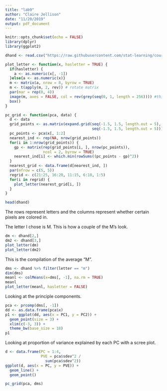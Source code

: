 ```yaml
---
title: "lab9"
author: "Claire Jellison"
date: "11/20/2019"
output: pdf_document
---
```


```r
knitr::opts_chunk$set(echo = FALSE)
library(dplyr)
library(ggplot2)
```




```r
dhand <- read.csv("https://raw.githubusercontent.com/stat-learning/course-materials/master/data/handwritten.csv")
```

  
```r
plot_letter <- function(x, hasletter = TRUE) {
  if(hasletter) {
    a <- as.numeric(x[, -1])
  }else{a <- as.numeric(x)}
  m <- matrix(a, nrow = 8, byrow = TRUE)
  m <- t(apply(m, 2, rev)) # rotate matrix
  par(mar = rep(0, 4))
  image(m, axes = FALSE, col = rev(grey(seq(0, 1, length = 256)))) #this should be a divergent palette
  box()
}
```

```r
pc_grid <- function(pca, data) {
  d <- data
  grid_points <- as.matrix(expand.grid(seq(-1.5, 1.5, length.out = 5), 
                                       seq(-1.5, 1.5, length.out = 5)))
  pc_points <- pca$x[, 1:2]
  nearest_ind <- rep(NA, nrow(grid_points))
  for(i in 1:nrow(grid_points)) {
    gp <- matrix(rep(grid_points[i, ], nrow(pc_points)), 
                 ncol = 2, byrow = TRUE)
    nearest_ind[i] <- which.min(rowSums((pc_points - gp)^2))
  }
  nearest_grid <- data.frame(d[nearest_ind, ])
  par(mfrow = c(5, 5))
  regrid <- c(21:25, 16:20, 11:15, 6:10, 1:5)
  for(i in regrid) {
    plot_letter(nearest_grid[i, ])
  }
}
```


```r
head(dhand)
```
The rows represent letters and the columns represent whether certain pixels are colored in. 

The letter I chose is M. This is how a couple of the M's look. 
```r
dm <- dhand[2,]
dm2 <- dhand[3,]
plot_letter(dm)
plot_letter(dm2)
```

This is the compilation of the average "M". 
```r
dms <- dhand %>% filter(letter == "m")
dim(dms)
meanl <- colMeans(x=dms[, -1], na.rm = TRUE)
meanl
plot_letter(meanl, hasletter = FALSE)
```


Looking at the principle components. 
```r

pca <- prcomp(dms[, -1])
dd <- as.data.frame(pca$x)
p1 <- ggplot(dd, aes(x = PC1, y = PC2)) +
  geom_point(size = 3) +
  xlim(c(-3, 3)) +
  theme_bw(base_size = 18)
p1
```

Looking at proportion of variance explained by each PC with a scree plot. 
```r
d <- data.frame(PC = 1:4,
                PVE = pca$sdev^2 /
                  sum(pca$sdev^2))
ggplot(d, aes(x = PC, y = PVE)) +
  geom_line() + 
  geom_point()
```


```r
pc_grid(pca, dms)
```



